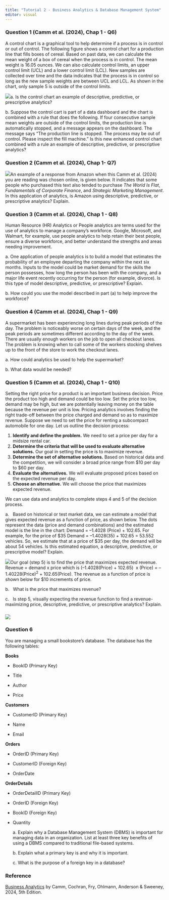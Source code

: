 ```yaml
---
title: "Tutorial 2 - Business Analytics & Database Management System"
editor: visual
---
```


### Question 1 (Camm et al. (2024), Chap 1 - Q6)

A control chart is a graphical tool to help determine if a process is in control or out of control. The following figure shows a control chart for a production line that fills boxes of cereal. Based on past data, we can calculate the mean weight of a box of cereal when the process is in control. The mean weight is 16.05 ounces. We can also calculate control limits, an upper control limit (UCL) and a lower control limit (LCL). New samples are collected over time and the data indicates that the process is in control so long as the new sample weights are between UCL and LCL. As shown in the chart, only sample 5 is outside of the control limits.

![](images/clipboard-3927974927.png)a. Is the control chart an example of descriptive, predictive, or prescriptive analytics?

b\. Suppose the control cart is part of a data dashboard and the chart is combined with a rule that does the following. If four consecutive sample mean weights are outside of the control limits, the production line is automatically stopped, and a message appears on the dashboard. The message says “The production line is stopped. The process may be out of control. Please inspect the fill machine.” Is this new enhanced control chart combined with a rule an example of descriptive, predictive, or prescriptive analytics?

### Question 2 (Camm et al. (2024), Chap 1- Q7)

![](images/clipboard-1437049142.png)An example of a response from Amazon when this Camm et al. (2024) you are reading was chosen online, is given below. It indicates that some people who purchased this text also tended to purchase *The World Is Flat*, *Fundamentals of Corporate Finance*, and *Strategic Marketing Management*. In this application of analytics, is Amazon using descriptive, predictive, or prescriptive analytics? Explain.

### Question 3 (Camm et al. (2024), Chap 1 - Q8)

Human Resource (HR) Analytics or People analytics are terms used for the use of analytics to manage a company’s workforce. Google, Microsoft, and Walmart, for example, use people analytics to help retain their best people, ensure a diverse workforce, and better understand the strengths and areas needing improvement.

a\. One application of people analytics is to build a model that estimates the probability of an employee departing the company within the next six months. Inputs to the model could be market demand for the skills the person possesses, how long the person has been with the company, and a major life event recently occurring for the person (for example, divorce). Is this type of model descriptive, predictive, or prescriptive? Explain.

b\. How could you use the model described in part (a) to help improve the workforce?

### Question 4 (Camm et al. (2024), Chap 1 - Q9)

A supermarket has been experiencing long lines during peak periods of the day. The problem is noticeably worse on certain days of the week, and the peak periods are sometimes different according to the day of the week. There are usually enough workers on the job to open all checkout lanes. The problem is knowing when to call some of the workers stocking shelves up to the front of the store to work the checkout lanes.

a. How could analytics be used to help the supermarket?

b. What data would be needed?

### Question 5 (Camm et al. (2024), Chap 1 - Q10)

Setting the right price for a product is an important business decision. Price the product too high and demand could be too low. Set the price too low, demand may be high, but we are potentially leaving money on the table because the revenue per unit is low. Pricing analytics involves finding the right trade-off between the price charged and demand so as to maximize revenue. Suppose we need to set the price for renting a subcompact automobile for one day. Let us outline the decision process:

1.  **Identify and define the problem.** We need to set a price per day for a midsize rental car.
2.  **Determine the criteria that will be used to evaluate alternative solutions.** Our goal in setting the price is to maximize revenue.
3.  **Determine the set of alternative solutions.** Based on historical data and the competition, we will consider a broad price range from \$10 per day to \$60 per day.
4.  **Evaluate the alternatives.** We will evaluate proposed prices based on the expected revenue per day.
5.  **Choose an alternative.** We will choose the price that maximizes expected revenue.

We can use data and analytics to complete steps 4 and 5 of the decision process.

a.   Based on historical or test market data, we can estimate a model that gives expected revenue as a function of price, as shown below. The dots represent the data (price and demand combinations) and the estimated model is the line in the chart: Demand = –1.4028 (Price) + 102.65. For example, for the price of \$35 Demand = –1.4028(35) + 102.65 = 53.552 vehicles. So, we estimate that at a price of \$35 per day, the demand will be about 54 vehicles. Is this estimated equation, a descriptive, predictive, or prescriptive model? Explain.

![](images/clipboard-2606621372.png)Our goal (step 5) is to find the price that maximizes expected revenue. Revenue = demand x price which is (–1.4028(Price) + 102.65)  x (Price) = –1.40228(Price)^2^ + 102.65(Price). The revenue as a function of price is shown below for \$10 increments of price.

b.   What is the price that maximizes revenue?

c.   Is step 5, visually expecting the revenue function to find a revenue-maximizing price, descriptive, predictive, or prescriptive analytics? Explain.

### ![](images/clipboard-2759100757.png)

### Question 6

You are managing a small bookstore's database. The database has the following tables:

**Books**

-   BookID (Primary Key)

-   Title

-   Author

-   Price

**Customers**

-   CustomerID (Primary Key)

-   Name

-   Email

**Orders**

-   OrderID (Primary Key)

-   CustomerID (Foreign Key)

-   OrderDate

**OrderDetails**

-   OrderDetailID (Primary Key)

-   OrderID (Foreign Key)

-   BookID (Foreign Key)

-   Quantity

    a\. Explain why a Database Management System (DBMS) is important for managing data in an organization. List at least three key benefits of using a DBMS compared to traditional file-based systems.

    b\. Explain what a primary key is and why it is important.

    c\. What is the purpose of a foreign key in a database?

### Reference

[Business Analytics](https://au.cengage.com/c/mindtap-for-camm-cochran-fry-ohlmann-s-business-analytics-2-terms-instant-access-5e-camm-cochran-fry-ohlmann/9780357902240/) by Camm, Cochran, Fry, Ohlmann, Anderson & Sweeney, 2024, 5th Edition.
